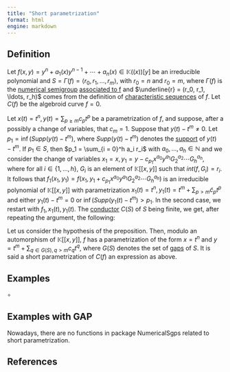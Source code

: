 ```yaml
---
title: "Short parametrization"
format: html
engine: markdown
---
```


## Definition

Let $f(x,y) = y^n + a_1(x)y^{n-1} + \cdots + a_n(x) \in \mathbb{K}((x))[y]$ be an irreducible polynomial and $S = \Gamma(f) = \langle r_0, r_1, \ldots, r_m \rangle$, with $r_0 = n$ and $r_0 = m$, where $\Gamma(f)$ is the [numerical semigroup](../Basic-concepts/Numerical-semigroup.qmd) [associated to f](Polynomial-NS.qmd) and $\underline{r} = (r_0, r_1, \ldots, r_h)$ comes from the definition of [characteristic sequences](Characteristic-sequences.qmd) of $f$. Let $C(f)$ be the algebroid curve $f = 0$.

Let $x(t) = t^n, y(t) = \sum_{p \ge m} c_p t^p$ be a parametrization of $f$, and suppose, after a possibly a change of variables, that $c_m = 1$. Suppose that $y(t) - t^m \ne 0$. Let $p_1 = \inf (Supp(y(t) - t^m)$, where $Supp(y(t) - t^m)$ denotes the [support](Support.qmd) of $y(t) - t^m$. If $p_1 \in S$, then $p_1 = \sum_{i = 0}^h a_i r_i$ with $a_0, \ldots, a_h \in \mathbb{N}$ and we consider the change of variables $x_1 = x, y_1 = y - c_{p_1}x^{a_0}y^{a_1}G_2^{a_2}\cdots G_h^{a_h}$, where for all $i \in \{1, \ldots, h\}$, $G_i$ is an element of $\mathbb{K}[[x, y]]$ such that $int(f, G_i) = r_i$. It follows that $f_1(x_1, y_1) = f(x_1, y_1 + c_{p_1}x^{a_0}y^{a_1}G_2^{a_2}\cdots G_h^{a_h})$ is an irreducible polynomial of $\mathbb{K}[[x,y]]$ with parametrization $x_1(t) = t^n, y_1(t) = t^m + \sum_{p > m} \tilde{c}_p t^p$ and either $y_1(t) - t^m = 0$ or $\inf (Supp(y_1(t) - t^m) > p_1$. In the second case, we restart with $f_1, x_1(t), y_1(t)$. The [conductor](../Basic-concepts/Conductor.qmd) $C(S)$ of $S$ being finite, we get, after repeating the argument, the following:

Let us consider the hypothesis of the preposition. Then, modulo an automorphism of $\mathbb{K}[[x,y]]$, $f$ has a parametrization of the form $x = t^n$ and $y = t^m + \sum_{q \in G(S), q > m} c_q t^q$, where $G(S)$ denotes the set of [gaps](../Basic-concepts/Gap.qmd) of $S$. It is said a short parametrization of $C(f)$ an expression as above.

## Examples

$\circ$

## Examples with GAP

Nowadays, there are no functions in package NumericalSgps related to short parametrization.

## References
